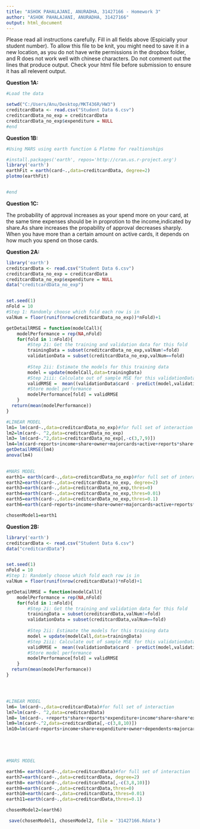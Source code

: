 ---
title: "ASHOK PAHALAJANI, ANURADHA, 31427166 - Homework 3"
author: "ASHOK PAHALAJANI, ANURADHA, 31427166"
output: html_document
---

Please read all instructions carefully.  Fill in all fields above (Espicially your student number). To allow this file to be knit, you might need to save it in a new location, as you do not have write permissions in the dropbox folder, and R does not work well with chinese characters.
Do not comment out the lines that produce output.  Check your html file before submission to ensure it has all relevent output.



**Question 1A:**
```{r Question 1A}
#Load the data   

setwd("C:/Users/Anu/Desktop/MKT436R/HW3")
creditcardData <- read.csv("Student Data 6.csv")
creditcardData_no_exp = creditcardData
creditcardData_no_exp$expenditure = NULL
#end
```


**Question 1B:**
```{r Question 1B}
#Using MARS using earth function & Plotmo for realtionships

#install.packages('earth', repos='http://cran.us.r-project.org')
library('earth')
earthFit = earth(card~.,data=creditcardData, degree=2)
plotmo(earthFit)


#end
```

**Question 1C:**

The probability of approval increases as your spend more on your card, at the same time expenses should be in proprotion to the income,indicated by share.As share increases the propability of approval decreases sharply. When you have more than a certain amount on active cards, it depends on how much you spend on those cards.


**Question 2A:**
```{r Question 2A}

library('earth')
creditcardData <- read.csv("Student Data 6.csv")
creditcardData_no_exp = creditcardData
creditcardData_no_exp$expenditure = NULL
data("creditcardData_no_exp")


set.seed(1) 
nFold = 10
#Step 1: Randomly choose which fold each row is in 
valNum = floor(runif(nrow(creditcardData_no_exp))*nFold)+1

getDetailRMSE = function(modelCall){
	modelPerformance = rep(NA,nFold)
	for(fold in 1:nFold){
		#Step 2i: Get the training and validation data for this fold
		trainingData = subset(creditcardData_no_exp,valNum!=fold)
		validationData = subset(creditcardData_no_exp,valNum==fold)
		
		#Step 2ii: Estimate the models for this training data
		model = update(modelCall,data=trainingData)
		#Step 2iii: Calculate out of sample MSE for this validationData
		validRMSE =  mean((validationData$card - predict(model,validationData))^2)^.5
		#Store model performance		
		modelPerformance[fold] = validRMSE
	}
  return(mean(modelPerformance))
}

#LINEAR MODEL
lm1= lm(card~.,data=creditcardData_no_exp)#for full set of interaction
lm2=lm(card~. ^2,data=creditcardData_no_exp)
lm3= lm(card~.^2,data=creditcardData_no_exp[,-c(3,7,9)])
lm4=lm(card~reports+income+share+owner+majorcards+active+reports*share+reports*owner+ reports*majorcards+income*dependents,data=creditcardData)
getDetailRMSE(lm4)
anova(lm4)

      
#MARS MODEL
earth1= earth(card~.,data=creditcardData_no_exp)#for full set of interaction
earth2=earth(card~.,data=creditcardData_no_exp, degree=2)
earth3=earth(card~.,data=creditcardData_no_exp,thres=0)
earth4=earth(card~.,data=creditcardData_no_exp,thres=0.01)
earth5=earth(card~.,data=creditcardData_no_exp,thres=0.1)
earth6=earth(card~reports+income+share+owner+majorcards+active+reports*share+reports*owner+ reports*majorcards+income*dependents, data=creditcardData)

chosenModel1=earth1

```



**Question 2B:**
```{r Question 2B}

library('earth')
creditcardData <- read.csv("Student Data 6.csv")
data("creditcardData")


set.seed(1) 
nFold = 10
#Step 1: Randomly choose which fold each row is in 
valNum = floor(runif(nrow(creditcardData))*nFold)+1

getDetailRMSE = function(modelCall){
	modelPerformance = rep(NA,nFold)
	for(fold in 1:nFold){
		#Step 2i: Get the training and validation data for this fold
		trainingData = subset(creditcardData,valNum!=fold)
		validationData = subset(creditcardData,valNum==fold)
		
		#Step 2ii: Estimate the models for this training data
		model = update(modelCall,data=trainingData)
		#Step 2iii: Calculate out of sample MSE for this validationData
		validRMSE =  mean((validationData$card - predict(model,validationData))^2)^.5
		#Store model performance		
		modelPerformance[fold] = validRMSE
	}
  return(mean(modelPerformance))
}




#LINEAR MODEL
lm6= lm(card~.,data=creditcardData)#for full set of interaction
lm7=lm(card~. ^2,data=creditcardData)
lm8= lm(card~. +reports*share+reports*expenditure+income*share+share*expenditure+expenditure*active, data=creditcardData)
lm9=lm(card~.^2,data=creditcardData[,-c(3,8,10)])
lm10=lm(card~reports+income+share+expenditure+owner+dependents+majorcards+active+reports*share+reports*expenditure+reports*share+ income*share+income*expenditure+income*dependents+share*expenditure+share*owner+expenditure*majorcards+expenditure*active+owner*majorcards,data=creditcardData)

        



#MARS MODEL

earth6= earth(card~.,data=creditcardData)#for full set of interaction
earth7=earth(card~.,data=creditcardData, degree=2)
earth8= earth(card~.,data=creditcardData[,-c(3,8,10)])
earth9=earth(card~.,data=creditcardData,thres=0)
earth10=earth(card~.,data=creditcardData,thres=0.01)
earth11=earth(card~.,data=creditcardData,thres=0.1)

chosenModel2=(earth6)

```

```{r}
 save(chosenModel1, chosenModel2, file = '31427166.Rdata')

```